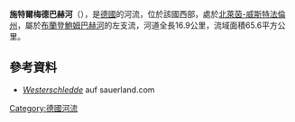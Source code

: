 {{Multiple issues|
{{Expand language|1=de|time=2020-08-13T14:06:44+00:00}}
{{Onesource|time=2020-08-13T14:06:44+00:00}}
}}
{{Coord|51.683359|N|8.476534|E|display=title}}

'''施特爾梅德巴赫河'''（{{lang-de|Störmeder Bach}}），是[[德國|德國]]的河流，位於該國西部，處於[[北萊茵-威斯特法倫州|北萊茵-威斯特法倫州]]，屬於[[布蘭登鮑姆巴赫河|布蘭登鮑姆巴赫河]]的左支流，河道全長16.9公里，流域面積65.6平方公里。

==參考資料==
* [https://www.sauerland.com/Media/Attraktionen/Westerschledde ''Westerschledde''] {{Wayback|url=https://www.sauerland.com/Media/Attraktionen/Westerschledde |date=20180923162959 }} auf sauerland.com

{{Germany-geo-stub}}
[[Category:德國河流|Category:德國河流]]